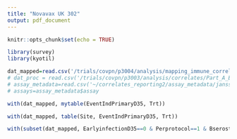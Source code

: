 ```yaml
---
title: "Novavax UK 302"
output: pdf_document
---
```


```r
knitr::opts_chunk$set(echo = TRUE)

```

```r
library(survey)
library(kyotil)

dat_mapped=read.csv('/trials/covpn/p3004/analysis/mapping_immune_correlates/UK 302/adata/COVID_Novavax_302UK_mapped_20240209.csv')
# dat_proc = read.csv('/trials/covpn/p3003/analysis/correlates/Part_A_Blinded_Phase_Data/adata/janssen_partA_VL_data_processed_20240126.csv')
# assay_metadata=read.csv('~/correlates_reporting2/assay_metadata/janssen_partA_VL_assay_metadata.csv')
# assays=assay_metadata$assay

```



```r
with(dat_mapped, mytable(EventIndPrimaryD35, Trt))
```


```r
with(dat_mapped, table(Site, EventIndPrimaryD35, Trt))
```


```r
with(subset(dat_mapped, EarlyinfectionD35==0 & Perprotocol==1 & Bserostatus==0), mytable(CohortInd, EventIndPrimaryD35, Trt))
```


